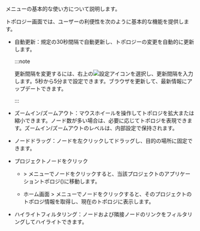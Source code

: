 <Cmdname sid="side_topology" className="uitext" />メニューの基本的な使い方について説明します。

<ImgLang img="topology-control.png" desc="アプリケーショントポロジーの基本動作" />

トポロジー画面では、ユーザーの利便性を次のように基本的な機能を提供します。

- 自動更新：規定の30秒間隔で自動更新し、トポロジーの変更を自動的に更新します。 

  :::note

  更新間隔を変更するには、右上の![設定アイコン](/img/ico-setting.svg)を選択し、更新間隔を入力します。5秒から5分まで設定できます。ブラウザを更新して、最新情報にアップデートできます。

  :::

- ズームイン/ズームアウト：マウスホイールを操作してトポロジを拡大または縮小できます。ノード数が多い場合は、必要に応じてトポロジを表現できます。ズームイン/ズームアウトのレベルは、内部設定で保持されます。

- ノードドラッグ：ノードを左クリックしてドラッグし、目的の場所に固定できます。

- プロジェクトノードをクリック

  - <Cmdname sid="side_dashboard" className="uitext" /> &gt; <Cmdname sid="side_appTopology" className="uitext" />メニューでノードをクリックすると、当該プロジェクトのアプリケーショントポロジ(<Cmdname sid="side_instanceTopology" className="uitext" />)に移動します。

  - ホーム画面 &gt; <Cmdname sid="side_integratedTopology" className="uitext" />メニューでノードをクリックすると、そのプロジェクトのトポロジ情報を取得し、現在のトポロジに表示します。

- ハイライトフィルタリング：ノードおよび隣接ノードのリンクをフィルタリングしてハイライトできます。
